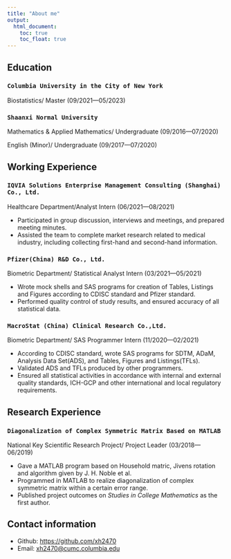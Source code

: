 ```yaml
---
title: "About me"
output: 
  html_document:
    toc: true
    toc_float: true
---
```



## Education

### `Columbia University in the City of New York` 
Biostatistics/ Master (09/2021—05/2023)

### `Shaanxi Normal University` 
Mathematics & Applied Mathematics/ Undergraduate (09/2016—07/2020)

English (Minor)/ Undergraduate (09/2017—07/2020)
    
## Working Experience

### `IQVIA Solutions Enterprise Management Consulting (Shanghai) Co., Ltd.`

Healthcare Department/Analyst Intern (06/2021—08/2021)

* Participated in group discussion, interviews and meetings, and prepared meeting minutes.
* Assisted the team to complete market research related to medical industry, including collecting first-hand and second-hand information.

### `Pfizer(China) R&D Co., Ltd.`

Biometric Department/ Statistical Analyst Intern (03/2021—05/2021)

* Wrote mock shells and SAS programs for creation of Tables, Listings and Figures according to CDISC standard and Pfizer standard.
* Performed quality control of study results, and ensured accuracy of all statistical data.

### `MacroStat (China) Clinical Research Co.,Ltd.`

Biometric Department/ SAS Programmer Intern (11/2020—02/2021)

* According to CDISC standard, wrote SAS programs for SDTM, ADaM, Analysis Data Set(ADS), and Tables, Figures and Listings(TFLs).
* Validated ADS and TFLs produced by other programmers.
* Ensured all statistical activities in accordance with internal and external quality standards, ICH-GCP and other international and local regulatory requirements.

## Research Experience

### `Diagonalization of Complex Symmetric Matrix Based on MATLAB`

National Key Scientific Research Project/ Project Leader (03/2018—06/2019)

* Gave a MATLAB program based on Household matric, Jivens rotation and algorithm given by J. H. Noble et al.
* Programmed in MATLAB to realize diagonalization of complex symmetric matrix within a certain error range.
* Published project outcomes on _Studies in College Mathematics_ as the first author.

## Contact information
* Github: [https://github.com/xh2470](https://github.com/xh2470) 
* Email: [xh2470@cumc.columbia.edu](mailto:xh2470@cumc.columbia.edu)